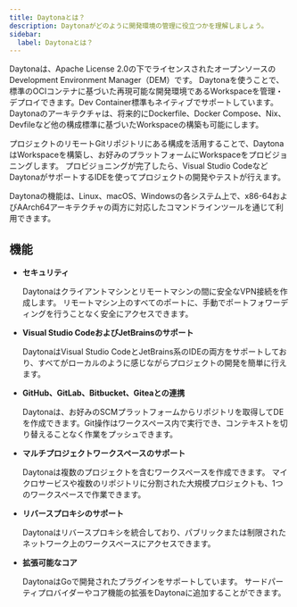 ```yaml
---
title: Daytonaとは？
description: Daytonaがどのように開発環境の管理に役立つかを理解しましょう。
sidebar:
  label: Daytonaとは？
---
```


Daytonaは、Apache License 2.0の下でライセンスされたオープンソースのDevelopment Environment Manager（DEM）です。
Daytonaを使うことで、標準のOCIコンテナに基づいた再現可能な開発環境であるWorkspaceを管理・デプロイできます。Dev Container標準もネイティブでサポートしています。
Daytonaのアーキテクチャは、将来的にDockerfile、Docker Compose、Nix、Devfileなど他の構成標準に基づいたWorkspaceの構築も可能にします。

プロジェクトのリモートGitリポジトリにある構成を活用することで、DaytonaはWorkspaceを構築し、お好みのプラットフォームにWorkspaceをプロビジョニングします。
プロビジョニングが完了したら、Visual Studio CodeなどDaytonaがサポートするIDEを使ってプロジェクトの開発やテストが行えます。

Daytonaの機能は、Linux、macOS、Windowsの各システム上で、x86-64およびAArch64アーキテクチャの両方に対応したコマンドラインツールを通じて利用できます。

## 機能

* __セキュリティ__

    Daytonaはクライアントマシンとリモートマシンの間に安全なVPN接続を作成します。
    リモートマシン上のすべてのポートに、手動でポートフォワーディングを行うことなく安全にアクセスできます。

* __Visual Studio CodeおよびJetBrainsのサポート__

    DaytonaはVisual Studio CodeとJetBrains系のIDEの両方をサポートしており、すべてがローカルのように感じながらプロジェクトの開発を簡単に行えます。

* __GitHub、GitLab、Bitbucket、Giteaとの連携__

    Daytonaは、お好みのSCMプラットフォームからリポジトリを取得してDEを作成できます。Git操作はワークスペース内で実行でき、コンテキストを切り替えることなく作業をプッシュできます。

* __マルチプロジェクトワークスペースのサポート__

    Daytonaは複数のプロジェクトを含むワークスペースを作成できます。
    マイクロサービスや複数のリポジトリに分割された大規模プロジェクトも、1つのワークスペースで作業できます。

* __リバースプロキシのサポート__

    Daytonaはリバースプロキシを統合しており、パブリックまたは制限されたネットワーク上のワークスペースにアクセスできます。

* __拡張可能なコア__

    DaytonaはGoで開発されたプラグインをサポートしています。
    サードパーティプロバイダーやコア機能の拡張をDaytonaに追加することができます。
